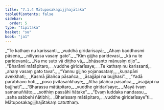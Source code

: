 ```yaml
---
title: "7.1.4 Mātuposakagijjhajātaka"
tableOfContents: false
sidebar:
  order: 5
type: "tipitaka"
basket: "su"
book: "ja1"
---
```



<DynamicBreadcrumb />

<Division number="22" book="ja1" bookNo="22" page="278">

<Paragraph number="1509" type="verses" book="ja1">
_“Te kathaṃ nu karissanti,_  
_vuddhā giridarīsayā;_  
_Ahaṃ baddhosmi pāsena,_  
_nilīyassa vasaṃ gato”._  

</Paragraph>

</Division>
<Division number="23" book="ja1" bookNo="22" page="278">

<Paragraph number="1510" type="verses" book="ja1">
_“Kiṃ gijjha paridevasi,_  
_kā nu te paridevanā;_  
_Na me suto vā diṭṭho vā,_  
_bhāsanto mānusiṃ dijo”._  

</Paragraph>

</Division>
<Division number="24" book="ja1" bookNo="22" page="278">

<Paragraph number="1511" type="verses" book="ja1">
_“Bharāmi mātāpitaro,_  
_vuddhe giridarīsaye;_  
_Te kathaṃ nu karissanti,_  
_ahaṃ vasaṃ gato tava”._  

</Paragraph>

</Division>
<Division number="25" book="ja1" bookNo="22" page="278">

<Paragraph number="1512" type="verses" book="ja1">
_“Yannu gijjho yojanasataṃ,_  
_kuṇapāni avekkhati;_  
_Kasmā jālañca pāsañca,_  
_āsajjāpi na bujjhasi”._  

</Paragraph>

</Division>
<Division number="26" book="ja1" bookNo="22" page="278">

<Paragraph number="1513" type="verses" book="ja1">
_“Yadā parābhavo hoti,_  
_poso jīvitasaṅkhaye;_  
_Atha jālañca pāsañca,_  
_āsajjāpi na bujjhati”._  

</Paragraph>

</Division>
<Division number="27" book="ja1" bookNo="22" page="278">

<Paragraph number="1514" type="verses" book="ja1">
_“Bharassu mātāpitaro,_  
_vuddhe giridarīsaye;_  
_Mayā tvaṃ samanuññāto,_  
_sotthiṃ passāhi ñātake”._  

</Paragraph>

</Division>
<Division number="28" book="ja1" bookNo="22" page="278">

<Paragraph number="1515" type="verses" book="ja1">
_“Evaṃ luddaka nandassu,_  
_saha sabbehi ñātibhi;_  
_Bharissaṃ mātāpitaro,_  
_vuddhe giridarīsaye”ti._  


</Paragraph>
</Division>

<Paragraph number="1516" type="center" book="ja1">
Mātuposakagijjhajātakaṃ catutthaṃ.
</Paragraph>